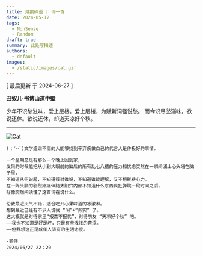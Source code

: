 ```yaml
---
title: 咸鹅碎语 | 词一首
date: 2024-05-12
tags:
  - NonSense
  - Random
draft: true
summary: 此处写描述
authors:
  - default
images:
  - /static/images/cat.gif
---
```


[ 最后更新 于 2024-06-27 ]

**丑奴儿·书博山道中壁**

少年不识愁滋味，爱上层楼。爱上层楼，为赋新词强说愁。
而今识尽愁滋味，欲说还休。欲说还休，却道天凉好个秋。

---

![Cat](/static/images/cat.gif)

```
(；′⌒`)文学造诣不高的人能够找到辛弃疾做自己的代言人是件极好的事情。

一个星期总是有那么一个晚上回到家，
发呆的时候能把从小到大眼前的脑后的所有乱七八糟的压力和忧虑突然在一瞬间涌上心头堵在脑子里，
不知道从何说起，不知道该对谁说，不知道谁能理解，又不想耗费心力。
在一阵头脑的剧烈疼痛伴随太阳穴内部不知道什么东西疯狂弹跳一段时间之后，
好像突然间读懂了这首词在说什么。

伦敦最近天气不错，适合吃开心果味道的冰激淋。
想到最近已经有不少人说我 “闲”+“务实” 了。
这大概就是对待家里“报喜不报忧”，对待朋友 “天凉好个秋” 吧。
——我也不知道是好是坏，只是有些浅浅的苦涩。
——但我想这正是成年人该有的生活态度。

-鹅仔
2024/06/27 22：20
```
